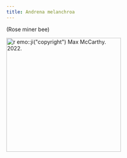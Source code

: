 ```yaml
---
title: Andrena melanchroa
---
```

(Rose miner bee)

[![`r emo::ji("copyright")` Max McCarthy. 2022.](https://static.inaturalist.org/photos/200997033/medium.jpg){height=300}](https://inaturalist.ca/photos/200997033)
